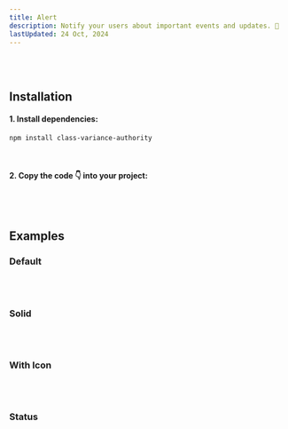 ```yaml
---
title: Alert
description: Notify your users about important events and updates. 📣
lastUpdated: 24 Oct, 2024
---
```


<ComponentShowcase name="alert-style-default" />
<br />
<br />

## Installation

#### 1. Install dependencies:

```sh
npm install class-variance-authority
```

<br />

#### 2. Copy the code 👇 into your project:

<ComponentSource name="alert" />

<br />
<br />

## Examples

### Default

<ComponentShowcase name="alert-style-default" />
<br />
<br />

### Solid

<ComponentShowcase name="alert-style-solid" />
<br />
<br />

### With Icon

<ComponentShowcase name="alert-style-with-icon" />
<br />
<br />

### Status

<ComponentShowcase name="alert-style-all-status" />
